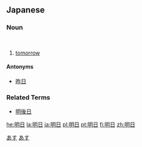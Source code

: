 ==Japanese== 
{{ja-kanjitab|明|日}}
===Noun===
[[Category:1000_Japanese_basic_words|あす]]
{{ja-noun|k|hira=あした|rom=ashita}} </br>
{{ja-noun|k|hira=あす|rom=asu}}
# [[tomorrow]]
[[Category:ja:Time|あす]]
====Antonyms====
*[[昨日]]

===Related Terms===
*[[明後日]]

[[he:明日]]
[[la:明日]]
[[ja:明日]]
[[pl:明日]]
[[pt:明日]]
[[fi:明日]]
[[zh:明日]]